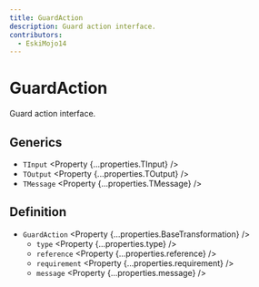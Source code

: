 ```yaml
---
title: GuardAction
description: Guard action interface.
contributors:
  - EskiMojo14
---
```



# GuardAction

Guard action interface.

## Generics

- `TInput` <Property {...properties.TInput} />
- `TOutput` <Property {...properties.TOutput} />
- `TMessage` <Property {...properties.TMessage} />

## Definition

- `GuardAction` <Property {...properties.BaseTransformation} />
  - `type` <Property {...properties.type} />
  - `reference` <Property {...properties.reference} />
  - `requirement` <Property {...properties.requirement} />
  - `message` <Property {...properties.message} />
